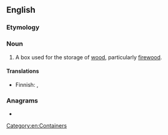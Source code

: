 ==English==

===Etymology===
{{compound|en|wood|box}}

===Noun===
{{en-noun|es}}

# A box used for the storage of [[wood]], particularly [[firewood]].

====Translations====
{{trans-top|bof for firewood}}
* Finnish: {{t|fi|halkolaatikko}}, {{t+|fi|puulaatikko}}
{{trans-mid}}
{{trans-bottom}}

===Anagrams===
* {{anagrams|en|a=bdooowx|boxwood}}

[[Category:en:Containers]]
